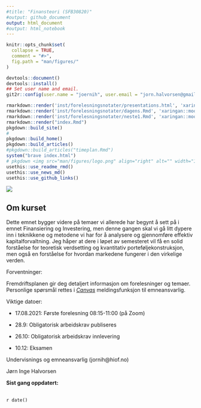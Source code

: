 ```yaml
---
#title: "Finansteori (SFB30820)"
#output: github_document
output: html_document
#output: html_notebook
---
```


<!-- README.md is generated from README.Rmd. Please edit that file -->

```r
knitr::opts_chunk$set(
  collapse = TRUE,
  comment = "#>",
  fig.path = "man/figures/"
)
```

```r
devtools::document()
devtools::install()
## Set user name and email.
git2r::config(user.name = "joernih", user.email = "jorn.halvorsen@gmail.com")
```

```r
rmarkdown::render('inst/forelesningsnotater/presentations.html', 'xaringan::moon_reader')
rmarkdown::render('inst/forelesningsnotater/dagens.Rmd', 'xaringan::moon_reader')
rmarkdown::render('inst/forelesningsnotater/neste1.Rmd', 'xaringan::moon_reader')
rmarkdown::render("index.Rmd")
pkgdown::build_site()
#
pkgdown::build_home()
pkgdown::build_articles()
#pkgdown::build_articles("timeplan.Rmd")
system("brave index.html")
# pkgdown <img src="man/figures/logo.png" align="right" alt="" width="120" />
usethis::use_readme_rmd()
usethis::use_news_md()
usethis::use_github_links()
```

![](man/figures/01_finans.jpg)

## Om kurset

Dette emnet bygger videre på temaer vi allerede har begynt å sett på i emnet Finansiering og Investering, men denne gangen skal vi gå litt dypere inn i teknikkene og metodene vi har for å analysere og gjennomføre effektiv kapitalforvaltning. Jeg håper at dere i løpet av semesteret vil få en solid forståelse for teoretisk verdsetting og kvantitativ porteføljekonstruksjon, men også en forståelse for hvordan markedene fungerer i den virkelige verden.

Forventninger:

Fremdriftsplanen gir deg detaljert informasjon om forelesninger og temaer. Personlige spørsmål rettes i [*Canvas*]() meldingsfunksjon til emneansvarlig. 

Viktige datoer: 

- 17.08.2021: Første forelesning 08:15-11:00 (på Zoom)

- 28.9: Obligatorisk arbeidskrav publiseres

- 26.10: Obligatorisk arbeidskrav innlevering

- 10.12: Eksamen

Undervisnings og emneansvarlig (jornih@hiof.no)

Jørn Inge Halvorsen

**Sist gang oppdatert:** 

<br>`r date()`


